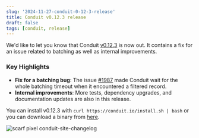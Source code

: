 ```yaml
---
slug: '2024-11-27-conduit-0-12-3-release'
title: Conduit v0.12.3 release
draft: false
tags: [conduit, release]
---
```


We'd like to let you know that
Conduit [v0.12.3](https://github.com/ConduitIO/conduit/releases/tag/v0.12.3) is
now out. It contains a fix for an issue related to batching as well as internal
improvements. 

<!--truncate-->

### Key Highlights

- **Fix for a batching bug**: The
  issue [#1987](https://github.com/ConduitIO/conduit/pull/1987) made Conduit
  wait for the whole batching timeout when it encountered a filtered record.
- **Internal improvements**: More tests, dependency upgrades, and documentation
  updates are also in this release.

You can install v0.12.3 with `curl https://conduit.io/install.sh | bash` or you
can download a binary
from [here](https://github.com/ConduitIO/conduit/releases/tag/v0.12.3).

![scarf pixel conduit-site-changelog](https://static.scarf.sh/a.png?x-pxid=b43cda70-9a98-4938-8857-471cc05e99c5)
